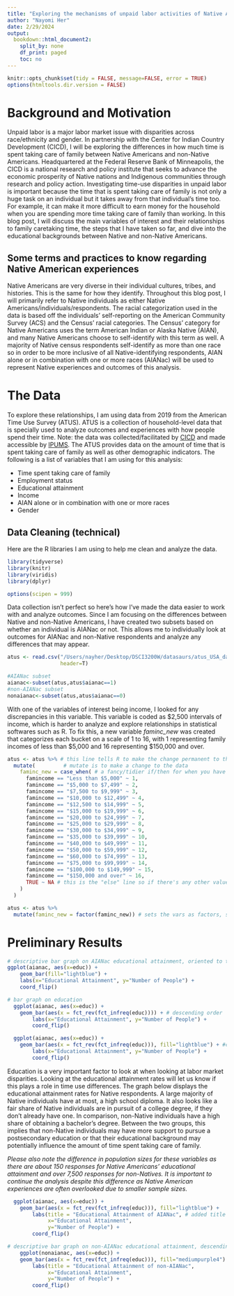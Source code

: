 ```yaml
---
title: "Exploring the mechanisms of unpaid labor activities of Native Americans"
author: "Nayomi Her"
date: 2/29/2024
output:
  bookdown::html_document2:
    split_by: none
    df_print: paged
    toc: no
---
```


```r
knitr::opts_chunk$set(tidy = FALSE, message=FALSE, error = TRUE)
options(htmltools.dir.version = FALSE)
```

# Background and Motivation

Unpaid labor is a major labor market issue with disparities across race/ethnicity and gender. In partnership with the Center for Indian Country Development (CICD), I will be exploring the differences in how much time is spent taking care of family between Native Americans and non-Native Americans. Headquartered at the Federal Reserve Bank of Minneapolis, the CICD is a national research and policy institute that seeks to advance the economic prosperity of Native nations and Indigenous communities through research and policy action. Investigating time-use disparities in unpaid labor is important because the time that is spent taking care of family is not only a huge task on an individual but it takes away from that individual's time too. For example, it can make it more difficult to earn money for the household when you are spending more time taking care of family than working. In this blog post, I will discuss the  main variables of interest and their relationships to family caretaking time, the steps that I have taken so far, and dive into the educational backgrounds between Native and non-Native Americans.

## Some terms and practices to know regarding Native American experiences

Native Americans are very diverse in their individual cultures, tribes, and histories. This is the same for how they identify. Throughout this blog post, I will primarily refer to Native individuals as either Native Americans/individuals/respondents. The racial categorization used in the data is based off the individuals' self-reporting on the American Community Survey (ACS) and the Census' racial categories. The Census' category for Native Americans uses the term American Indian or Alaska Native (AIAN), and many Native Americans choose to self-identify with this term as well. A majority of Native census respondents self-identify as more than one race so in order to be more inclusive of all Native-identifying respondents, AIAN alone or in combination with one or more races (AIANac) will be used to represent Native experiences and outcomes of this analysis.

# The Data

To explore these relationships, I am using data from 2019 from the American Time Use Survey (ATUS). ATUS is a collection of household-level data that is specially used to analyze outcomes and experiences with how people spend their time. Note: the data was collected/facilitated by [CICD](https://www.minneapolisfed.org/indiancountry) and made accessible by [IPUMS](https://www.ipums.org/). The ATUS provides data on the amount of time that is spent taking care of family as well as other demographic indicators. The following is a list of variables that I am using for this analysis:

-   Time spent taking care of family
-   Employment status
-   Educational attainment
-   Income
-   AIAN alone or in combination with one or more races
-   Gender

## Data Cleaning (technical)

Here are the R libraries I am using to help me clean and analyze the data.

```r
library(tidyverse)
library(knitr)
library(viridis)
library(dplyr)

options(scipen = 999)
```

Data collection isn't perfect so here's how I've made the data easier to work with and analyze outcomes. Since I am focusing on the differences between Native and non-Native Americans, I have created two subsets based on whether an individual is AIANac or not. This allows me to individually look at outcomes for AIANac and non-Native respondents and analyze any differences that may appear.

```r
atus <- read.csv("/Users/nayher/Desktop/DSCI3200W/datasaurs/atus_USA_datafest2024_v2.csv",
                 header=T) 
```

```r
#AIANac subset
aianac<-subset(atus,atus$aianac==1)
#non-AIANac subset
nonaianac<-subset(atus,atus$aianac==0)
```

With one of the variables of interest being income, I looked for any discrepancies in this variable. This variable is coded as \$2,500 intervals of income, which is harder to analyze and explore relationships in statistical softwares such as R. To fix this, a new variable *faminc_new* was created that categorizes each bucket on a scale of 1 to 16, with 1 representing family incomes of less than \$5,000 and 16 representing \$150,000 and over.

```r
atus <- atus %>% # this line tells R to make the change permanent to the atus dataset
  mutate(         # mutate is to make a change to the data
    faminc_new = case_when( # a fancy/tidier if/then for when you have a lot of conditions
      famincome == "Less than $5,000" ~ 1,        
      famincome == "$5,000 to $7,499" ~ 2,              
      famincome == "$7,500 to $9,999" ~ 3,  
      famincome == "$10,000 to $12,499" ~ 4,
      famincome == "$12,500 to $14,999" ~ 5,
      famincome == "$15,000 to $19,999" ~ 6,
      famincome == "$20,000 to $24,999" ~ 7,
      famincome == "$25,000 to $29,999" ~ 8,
      famincome == "$30,000 to $34,999" ~ 9,
      famincome == "$35,000 to $39,999" ~ 10,
      famincome == "$40,000 to $49,999" ~ 11,
      famincome == "$50,000 to $59,999" ~ 12,
      famincome == "$60,000 to $74,999" ~ 13,
      famincome == "$75,000 to $99,999" ~ 14,
      famincome == "$100,000 to $149,999" ~ 15,
      famincome == "$150,000 and over" ~ 16,
      TRUE ~ NA # this is the "else" line so if there's any other values, set it to NA
    )
  )

atus <- atus %>% 
  mutate(faminc_new = factor(faminc_new)) # sets the vars as factors, so R treats it as a categorical rather than numeric var
```

# Preliminary Results

```r
# descriptive bar graph on AIANac educational attainment, oriented to the left
ggplot(aianac, aes(x=educ)) +
    geom_bar(fill="lightblue") +
    labs(x="Educational Attainment", y="Number of People") +
    coord_flip()

```

```r
# bar graph on education 
  ggplot(aianac, aes(x=educ)) +
    geom_bar(aes(x = fct_rev(fct_infreq(educ)))) + # descending order
        labs(x="Educational Attainment", y="Number of People") +
        coord_flip()
```

```r
  ggplot(aianac, aes(x=educ)) +
    geom_bar(aes(x = fct_rev(fct_infreq(educ))), fill="lightblue") + #changed color
        labs(x="Educational Attainment", y="Number of People") +
        coord_flip()
```

Education is a very important factor to look at when looking at labor market disparities. Looking at the educational attainment rates will let us know if this plays a role in time use differences. The graph below displays the educational attainment rates for Native respondents. A large majority of Native individuals have at most, a high school diploma. It also looks like a fair share of Native individuals are in pursuit of a college degree, if they don't already have one. In comparison, non-Native individuals have a high share of obtaining a bachelor's degree. Between the two groups, this implies that non-Native individuals may have more support to pursue a postsecondary education or that their educational background may potentially influence the amount of time spent taking care of family. 

*Please also note the difference in population sizes for these variables as there are about 150 responses for Native Americans' educational attainment and over 7,500 responses for non-Natives. It is important to continue the analysis despite this difference as Native American experiences are often overlooked due to smaller sample sizes.*

```r
  ggplot(aianac, aes(x=educ)) +
    geom_bar(aes(x = fct_rev(fct_infreq(educ))), fill="lightblue") +
        labs(title = "Educational Attainment of AIANac", # added title
             x="Educational Attainment", 
             y="Number of People") +
        coord_flip()
```

```r
# descriptive bar graph on non-AIANac educational attainment, descending order, different color
    ggplot(nonaianac, aes(x=educ)) +
    geom_bar(aes(x = fct_rev(fct_infreq(educ))), fill="mediumpurple4") +
        labs(title = "Educational Attainment of non-AIANac", 
             x="Educational Attainment", 
             y="Number of People") +
        coord_flip()
```
